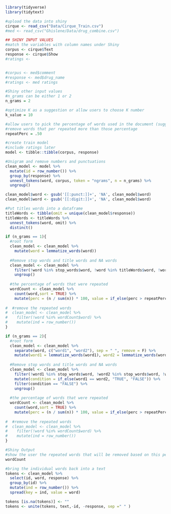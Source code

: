 
```r
library(tidyverse)
library(tidytext)

#upload the data into shiny
cirque <- read_csv("Data/Cirque_Train.csv")
#med <- read_csv("Ghislene/Data/drug_combine.csv")
```

```r
## SHINY INPUT VALUES
#match the variables with column names under Shiny
corpus <- cirque$Text
response <- cirque$Show
#ratings <- 


#corpus <- med$comment
#response <- med$drug_name
#ratings <- med ratings

#Shiny other input values
#n_grams can be either 1 or 2
n_grams = 2

#optimize K as a suggestion or allow users to choose K number
k_value = 10

#allow users to pick the percentage of words used in the document (suggest 50,60,70 percentages)
#remove words that per repeated more than those percentage
repeatPerc = .50
```

```r
#create train model
#include ratings later
model <- tibble::tibble(corpus, response)

#Unigram and remove numbers and punctuations
clean_model <- model %>%
  mutate(id = row_number()) %>%
  group_by(response) %>%
  unnest_tokens(word, corpus, token = "ngrams", n = n_grams) %>%
  ungroup()

clean_model$word <- gsub('[[:punct:]]+', 'NA', clean_model$word)
clean_model$word <- gsub('[[:digit:]]+', 'NA', clean_model$word)

#Put titles words into a dataframe
titleWords <- tibble(omit = unique(clean_model$response))
titleWords <- titleWords %>%
  unnest_tokens(word, omit) %>%
  distinct()

if (n_grams == 1){
  #root form
  clean_model <- clean_model %>%
    mutate(word = lemmatize_words(word))
  
  #Remove stop words and title words and NA words
  clean_model <- clean_model %>%
    filter(!word %in% stop_words$word, !word %in% titleWords$word, !word %in% "NA") %>%
    ungroup()
  
  #the percentage of words that were repeated
  wordCount <- clean_model %>%
    count(word,sort = TRUE) %>%
    mutate(perc = (n / sum(n)) * 100, value = if_else(perc > repeatPerc, "TRUE", "FALSE"))
  
#  #remove the repeated words
#  clean_model <- clean_model %>%
#    filter(!word %in% wordCount$word) %>%
#    mutate(ind = row_number())
}

if (n_grams == 2){
  #root form
  clean_model <- clean_model %>%
    separate(word, c("word1", "word2"), sep = " ", remove = F) %>%
    mutate(word1 = lemmatize_words(word1), word2 = lemmatize_words(word2))
  
  #Remove stop words and title words and NA words
  clean_model <- clean_model %>%
    filter(!word1 %in% stop_words$word, !word2 %in% stop_words$word, !word1 %in% titleWords$word, !word2 %in% titleWords$word, !word1 %in% "NA", !word2 %in% "NA") %>%
    mutate(condition = if_else(word1 == word2, "TRUE", "FALSE")) %>%
    filter(condition == "FALSE") %>%
    ungroup()
  
  #the percentage of words that were repeated
  wordCount <- clean_model %>%
    count(word,sort = TRUE) %>%
    mutate(perc = (n / sum(n)) * 100, value = if_else(perc > repeatPerc, "TRUE", "FALSE"))
  
#  #remove the repeated words
#  clean_model <- clean_model %>%
#    filter(!word %in% wordCount$word) %>%
#    mutate(ind = row_number())
}

```

```r
#Shiny Output
#show the user the repeated words that will be removed based on this percentage criteria
wordCount
```

```r
#bring the individual words back into a text
tokens <- clean_model %>% 
  select(id, word, response) %>%
  group_by(id) %>%
  mutate(ind = row_number()) %>%
  spread(key = ind, value = word)

tokens [is.na(tokens)] <- ""
tokens <- unite(tokens, text,-id, -response, sep =" " )
```

